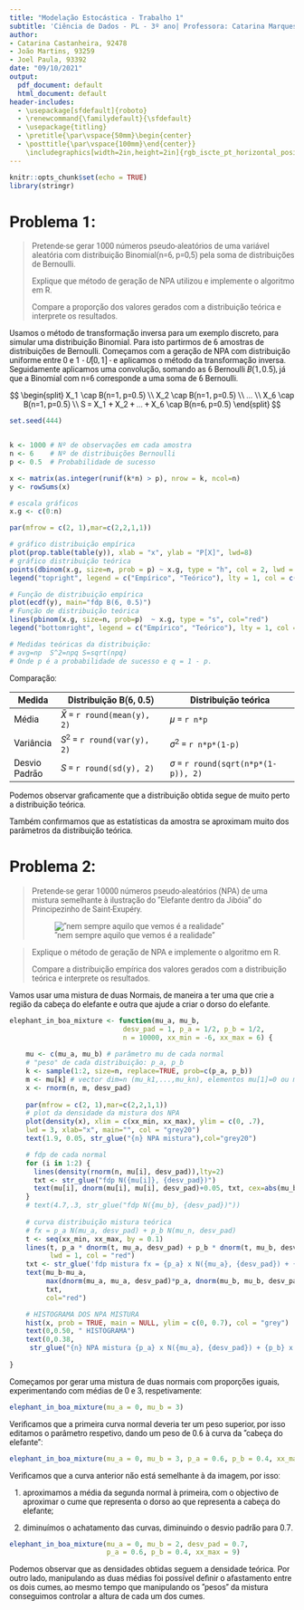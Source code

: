 ```yaml
---
title: "Modelação Estocástica - Trabalho 1"
subtitle: 'Ciência de Dados - PL - 3º ano| Professora: Catarina Marques'
author: 
- Catarina Castanheira, 92478
- João Martins, 93259
- Joel Paula, 93392
date: "09/10/2021"
output:
  pdf_document: default
  html_document: default
header-includes:
  - \usepackage[sfdefault]{roboto}
  - \renewcommand{\familydefault}{\sfdefault}
  - \usepackage{titling}
  - \pretitle{\par\vspace{50mm}\begin{center}
  - \posttitle{\par\vspace{100mm}\end{center}}
    \includegraphics[width=2in,height=2in]{rgb_iscte_pt_horizontal_positive.png}\LARGE\\}
---
```


<!-- get the required files from 3rd party sources -->
<link href='http://fonts.googleapis.com/css?family=Roboto' rel='stylesheet' type='text/css'> <!-- use the font -->

```{=html}
<style>
  body {
    font-family: 'Roboto', sans-serif;
  }
</style>
```
\newpage

```r
knitr::opts_chunk$set(echo = TRUE)
library(stringr)

```

# Problema 1:

> Pretende-se gerar 1000 números pseudo-aleatórios de uma variável aleatória com distribuição Binomial(n=6, p=0,5) pela soma de distribuições de Bernoulli. 
>
> Explique que método de geração de NPA utilizou e implemente o algoritmo em R. 
>
> Compare a proporção dos valores gerados com a distribuição teórica e interprete os resultados.


Usamos o método de transformação inversa para um exemplo discreto, para simular uma distribuição Binomial. Para isto partirmos de 6 amostras de distribuições de Bernoulli. Começamos com a geração de NPA com distribuição uniforme entre 0 e 1 - $U[0,1]$ - e aplicamos o método da transformação inversa. Seguidamente aplicamos uma convolução, somando as 6 Bernoulli $B(1, 0.5)$, já que a Binomial com n=6 corresponde a uma soma de 6 Bernoulli.

$$
\begin{split}
X_1 \cap B(n=1, p=0.5) \\
X_2 \cap B(n=1, p=0.5) \\
... \\
X_6 \cap B(n=1, p=0.5) \\
S = X_1 + X_2 + ... + X_6 \cap B(n=6, p=0.5)
\end{split}
$$

```r
set.seed(444)


k <- 1000 # Nº de observações em cada amostra
n <- 6    # Nº de distribuições Bernoulli
p <- 0.5  # Probabilidade de sucesso

x <- matrix(as.integer(runif(k*n) > p), nrow = k, ncol=n)
y <- rowSums(x)

# escala gráficos
x.g <- c(0:n)

par(mfrow = c(2, 1),mar=c(2,2,1,1))

# gráfico distribuição empírica
plot(prop.table(table(y)), xlab = "x", ylab = "P[X]", lwd=8)
# gráfico distribuição teórica
points(dbinom(x.g, size=n, prob = p) ~ x.g, type = "h", col = 2, lwd = 2)
legend("topright", legend = c("Empírico", "Teórico"), lty = 1, col = c(1, 2))

# Função de distribuição empírica
plot(ecdf(y), main="fdp B(6, 0.5)")
# Função de distribuição teórica
lines(pbinom(x.g, size=n, prob=p)  ~ x.g, type = "s", col="red")
legend("bottomright", legend = c("Empírico", "Teórico"), lty = 1, col = c(1, 2))

# Medidas teóricas da distribuição:
# avg=np  S^2=npq S=sqrt(npq) 
# Onde p é a probabilidade de sucesso e q = 1 - p.

```

Comparação:

| Medida        |Distribuição     B(6, 0.5)         | Distribuição teórica                     |
|---------------|-----------------------------------|------------------------------------------|
| Média         | $\bar{X}$ = `r round(mean(y), 2)` | $\mu$ = `r n*p`                          |
| Variância     | $S^2$ = `r round(var(y), 2)`      | $\sigma^2$ = `r n*p*(1-p)`               |
| Desvio Padrão | $S$ = `r round(sd(y), 2)`         | $\sigma$ = `r round(sqrt(n*p*(1-p)), 2)` |

Podemos observar graficamente que a distribuição obtida segue de muito perto a distribuição teórica.

Também confirmamos que as estatísticas da amostra se aproximam muito dos parâmetros da distribuição teórica.


# Problema 2:

> Pretende-se gerar 10000 números pseudo-aleatórios (NPA) de uma mistura semelhante à ilustração
do “Elefante dentro da Jibóia” do Principezinho de Saint-Exupéry.
>
> ![“nem sempre aquilo que vemos é a realidade”](elephant_saint_exupery.png)

> Explique o método de geração de NPA e implemente o algoritmo em R.
> 
> Compare a distribuição empírica dos valores gerados com a distribuição teórica e interprete os
resultados.

Vamos usar uma mistura de duas Normais, de maneira a ter uma que crie a região da cabeça do elefante e outra que ajude a criar o dorso do elefante.

```r
elephant_in_boa_mixture <- function(mu_a, mu_b, 
                            desv_pad = 1, p_a = 1/2, p_b = 1/2, 
                            n = 10000, xx_min = -6, xx_max = 6) {
    
    mu <- c(mu_a, mu_b) # parâmetro mu de cada normal
    # "peso" de cada distribuição: p_a, p_b
    k <- sample(1:2, size=n, replace=TRUE, prob=c(p_a, p_b))
    m <- mu[k] # vector dim=n (mu_k1,...,mu_kn), elementos mu[1]=0 ou mu[2]=3
    x <- rnorm(n, m, desv_pad) 
    
    par(mfrow = c(2, 1),mar=c(2,2,1,1))
    # plot da densidade da mistura dos NPA
    plot(density(x), xlim = c(xx_min, xx_max), ylim = c(0, .7),
    lwd = 3, xlab="x", main="", col = "grey20")
    text(1.9, 0.05, str_glue("{n} NPA mistura"),col="grey20")

    # fdp de cada normal
    for (i in 1:2) {
      lines(density(rnorm(n, mu[i], desv_pad)),lty=2)
      txt <- str_glue("fdp N({mu[i]}, {desv_pad})")
      text(mu[i], dnorm(mu[i], mu[i], desv_pad)+0.05, txt, cex=abs(mu_b-mu_a)/3)
    }
    # text(4.7,.3, str_glue("fdp N({mu_b}, {desv_pad})"))
    
    # curva distribuição mistura teórica
    # fx = p_a N(mu_a, desv_pad) + p_b N(mu_n, desv_pad)
    t <- seq(xx_min, xx_max, by = 0.1)
    lines(t, p_a * dnorm(t, mu_a, desv_pad) + p_b * dnorm(t, mu_b, desv_pad), 
          lwd = 1, col = "red")
    txt <- str_glue('fdp mistura fx = {p_a} x N({mu_a}, {desv_pad}) + {p_b} x N({mu_b}, {desv_pad})')
    text(mu_b-mu_a, 
         max(dnorm(mu_a, mu_a, desv_pad)*p_a, dnorm(mu_b, mu_b, desv_pad)*p_b)+0.05, 
         txt, 
         col="red")

    # HISTOGRAMA DOS NPA MISTURA
    hist(x, prob = TRUE, main = NULL, ylim = c(0, 0.7), col = "grey")
    text(0,0.50, " HISTOGRAMA")
    text(0,0.38, 
     str_glue("{n} NPA mistura {p_a} x N({mu_a}, {desv_pad}) + {p_b} x N({mu_b}, {desv_pad})"))
    
}

```

Começamos por gerar uma mistura de duas normais com proporções iguais, experimentando com médias de 0 e 3, respetivamente:
```r
elephant_in_boa_mixture(mu_a = 0, mu_b = 3)

```


Verificamos que a primeira curva normal deveria ter um peso superior, por isso editamos o parâmetro respetivo, dando um peso de 0.6  à curva da "cabeça do elefante":
```r
elephant_in_boa_mixture(mu_a = 0, mu_b = 3, p_a = 0.6, p_b = 0.4, xx_max = 9)

```

Verificamos que a curva anterior não está semelhante à da imagem, por isso:

 1. aproximamos a média da segunda normal à primeira, com o objectivo de aproximar o cume que representa o dorso ao que representa a cabeça do elefante;
 
 2. diminuímos o achatamento das curvas, diminuindo o desvio padrão para 0.7.
 
```r
elephant_in_boa_mixture(mu_a = 0, mu_b = 2, desv_pad = 0.7, 
                        p_a = 0.6, p_b = 0.4, xx_max = 9)


```

Podemos observar que as densidades obtidas seguem a densidade teórica. Por outro lado, manipulando as duas médias foi possível definir o afastamento entre os dois cumes, ao mesmo tempo que manipulando os "pesos" da mistura conseguimos controlar a altura de cada um dos cumes.


